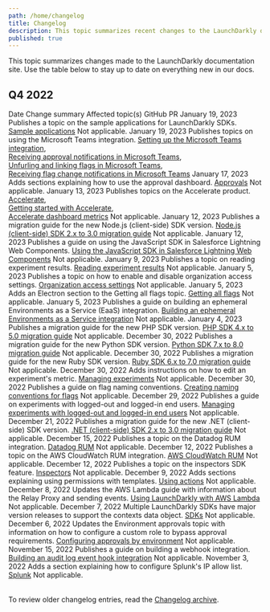 ```yaml
---
path: /home/changelog
title: Changelog
description: This topic summarizes recent changes to the LaunchDarkly documentation.
published: true
---
```


This topic summarizes changes made to the LaunchDarkly documentation site. Use the table below to stay up to date on everything new in our docs.

## Q4 2022

<Table>
  <TableHeader>
    <TableHeadCell>Date</TableHeadCell>
    <TableHeadCell>Change summary</TableHeadCell>
    <TableHeadCell>Affected topic(s)</TableHeadCell>
    <TableHeadCell>GitHub PR</TableHeadCell>
  </TableHeader>
  <TableBody>
  <TableRow>
    <TableCell>January 19, 2023</TableCell>
    <TableCell>Publishes a topic on the sample applications for LaunchDarkly SDKs.</TableCell>
    <TableCell><a href="/sdk/concepts/sample-applications">Sample applications</a></TableCell>
    <TableCell>Not applicable.</TableCell>
  </TableRow>
  <TableRow>
    <TableCell>January 19, 2023</TableCell>
    <TableCell>Publishes topics on using the Microsoft Teams integration.</TableCell>
    <TableCell>
    <a href="/integrations/microsoft-teams/setting-up">Setting up the Microsoft Teams integration</a>, <br />
    <a href="/integrations/microsoft-teams/approvals">Receiving approval notifications in Microsoft Teams</a>, <br />
    <a href="/integrations/microsoft-teams/flag-links">Unfurling and linking flags in Microsoft Teams</a>, <br />
    <a href="/integrations/microsoft-teams/notifications">Receiving flag change notifications in Microsoft Teams</a>
    </TableCell>
  </TableRow>
  <TableRow>
    <TableCell>January 17, 2023</TableCell>
    <TableCell>Adds sections explaining how to use the approval dashboard.</TableCell>
    <TableCell><a href="/home/feature-workflows/approvals">Approvals</a></TableCell>
    <TableCell>Not applicable.</TableCell>
  </TableRow>
  <TableRow>
    <TableCell>January 13, 2023</TableCell>
    <TableCell>Publishes topics on the Accelerate product.</TableCell>
    <TableCell><a href="/home/accelerate">Accelerate</a>,<br />
    <a href="/home/accelerate/get-started-accelerate">Getting started with Accelerate</a>,<br />
    <a href="/home/accelerate/accelerate-metrics">Accelerate dashboard metrics</a></TableCell>
    <TableCell>Not applicable.</TableCell>
  </TableRow>
  <TableRow>
    <TableCell>January 12, 2023</TableCell>
    <TableCell>Publishes a migration guide for the new Node.js (client-side) SDK version.</TableCell>
    <TableCell><a href="/sdk/client-side/node-js/migration-2-to-3">Node.js (client-side) SDK 2.x to 3.0 migration guide</a></TableCell>
    <TableCell>Not applicable.</TableCell>
  </TableRow>
  <TableRow>
    <TableCell>January 12, 2023</TableCell>
    <TableCell>Publishes a guide on using the JavaScript SDK in Salesforce Lightning Web Components.</TableCell>
    <TableCell><a href="/guides/sdks/lightning-web-components">Using the JavaScript SDK in Salesforce Lightning Web Components</a></TableCell>
    <TableCell>Not applicable.</TableCell>
  </TableRow>
  <TableRow>
    <TableCell>January 9, 2023</TableCell>
    <TableCell>Publishes a topic on reading experiment results.</TableCell>
    <TableCell><a href="/home/analyzing-experiments/results">Reading experiment results</a></TableCell>
    <TableCell>Not applicable.</TableCell>
  </TableRow>
  <TableRow>
    <TableCell>January 5, 2023</TableCell>
    <TableCell>Publishes a topic on how to enable and disable organization access settings.</TableCell>
    <TableCell><a href="/home/account-security/organization-access-settings">Organization access settings</a></TableCell>
    <TableCell>Not applicable.</TableCell>
  </TableRow>
  <TableRow>
    <TableCell>January 5, 2023</TableCell>
    <TableCell>Adds an Electron section to the Getting all flags topic.</TableCell>
    <TableCell><a href="/sdk/features/all-flags">Getting all flags</a></TableCell>
    <TableCell>Not applicable.</TableCell>
  </TableRow>
  <TableRow>
    <TableCell>January 5, 2023</TableCell>
    <TableCell>Publishes a guide on building an ephemeral Environments as a Service (EaaS) integration.</TableCell>
    <TableCell><a href="/guides/integrations/build-eaas">Building an ephemeral Environments as a Service integration</a></TableCell>
    <TableCell>Not applicable.</TableCell>
  </TableRow>
  <TableRow>
    <TableCell>January 4, 2023</TableCell>
    <TableCell>Publishes a migration guide for the new PHP SDK version.</TableCell>
    <TableCell><a href="/sdk/server-side/php/migration-4-to-5">PHP SDK 4.x to 5.0 migration guide</a></TableCell>
    <TableCell>Not applicable.</TableCell>
  </TableRow>
  <TableRow>
    <TableCell>December 30, 2022</TableCell>
    <TableCell>Publishes a migration guide for the new Python SDK version.</TableCell>
    <TableCell><a href="/sdk/server-side/python/migration-7-to-8">Python SDK 7.x to 8.0 migration guide</a></TableCell>
    <TableCell>Not applicable.</TableCell>
  </TableRow>
  <TableRow>
    <TableCell>December 30, 2022</TableCell>
    <TableCell>Publishes a migration guide for the new Ruby SDK version.</TableCell>
    <TableCell><a href="/sdk/server-side/ruby/migration-6-to-7">Ruby SDK 6.x to 7.0 migration guide</a></TableCell>
    <TableCell>Not applicable.</TableCell>
  </TableRow>
  <TableRow>
    <TableCell>December 30, 2022</TableCell>
    <TableCell>Adds instructions on how to edit an experiment's metric.</TableCell>
    <TableCell><a href="/home/analyzing-experiments/managing">Managing experiments</a></TableCell>
    <TableCell>Not applicable.</TableCell>
  </TableRow>
  <TableRow>
    <TableCell>December 30, 2022</TableCell>
    <TableCell>Publishes a guide on flag naming conventions.</TableCell>
    <TableCell><a href="/guides/flags/flag-naming">Creating naming conventions for flags</a></TableCell>
    <TableCell>Not applicable.</TableCell>
  </TableRow>
  <TableRow>
    <TableCell>December 29, 2022</TableCell>
    <TableCell>Publishes a guide on experiments with logged-out and logged-in end users.</TableCell>
    <TableCell><a href="/guides/experimentation/logged-out-logged-in">Managing experiments with logged-out and logged-in end users</a></TableCell>
    <TableCell>Not applicable.</TableCell>
  </TableRow>
  <TableRow>
    <TableCell>December 21, 2022</TableCell>
    <TableCell>Publishes a migration guide for the new .NET (client-side) SDK version.</TableCell>
    <TableCell><a href="/sdk/client-side/dotnet/migration-2-to-3">.NET (client-side) SDK 2.x to 3.0 migration guide</a></TableCell>
    <TableCell>Not applicable.</TableCell>
  </TableRow>
  <TableRow>
    <TableCell>December 15, 2022</TableCell>
    <TableCell>Publishes a topic on the Datadog RUM integration.</TableCell>
    <TableCell><a href="/integrations/datadog/rum">Datadog RUM</a></TableCell>
    <TableCell>Not applicable.</TableCell>
  </TableRow>
  <TableRow>
    <TableCell>December 12, 2022</TableCell>
    <TableCell>Publishes a topic on the AWS CloudWatch RUM integration.</TableCell>
    <TableCell><a href="/integrations/aws-cloudwatch-rum">AWS CloudWatch RUM</a></TableCell>
    <TableCell>Not applicable.</TableCell>
  </TableRow>
  <TableRow>
    <TableCell>December 12, 2022</TableCell>
    <TableCell>Publishes a topic on the inspectors SDK feature.</TableCell>
    <TableCell><a href="/sdk/features/inspectors">Inspectors</a></TableCell>
    <TableCell>Not applicable.</TableCell>
  </TableRow>
  <TableRow>
    <TableCell>December 9, 2022</TableCell>
    <TableCell>Adds sections explaining using permissions with templates.</TableCell>
    <TableCell><a href="/home/members/role-actions">Using actions</a></TableCell>
    <TableCell>Not applicable.</TableCell>
  </TableRow>
  <TableRow>
    <TableCell>December 8, 2022</TableCell>
    <TableCell>Updates the AWS Lambda guide with information about the Relay Proxy and sending events.</TableCell>
    <TableCell><a href="/guides/infrastructure/aws-lambda">Using LaunchDarkly with AWS Lambda</a></TableCell>
    <TableCell>Not applicable.</TableCell>
  </TableRow>
  <TableRow>
    <TableCell>December 7, 2022</TableCell>
    <TableCell>Multiple LaunchDarkly SDKs have major version releases to support the contexts data object.</TableCell>
    <TableCell><a href="/sdk">SDKs</a></TableCell>
    <TableCell>Not applicable.</TableCell>
  </TableRow>
  <TableRow>
    <TableCell>December 6, 2022</TableCell>
    <TableCell>Updates the Environment approvals topic with information on how to configure a custom role to bypass approval requirements.</TableCell>
    <TableCell><a href="/home/feature-workflows/environment-approvals">Configuring approvals by environment</a></TableCell>
    <TableCell>Not applicable.</TableCell>
  </TableRow>
  <TableRow>
    <TableCell>November 15, 2022</TableCell>
    <TableCell>Publishes a guide on building a webhook integration.</TableCell>
    <TableCell><a href="/guides/integrations/build-audit-log-event-hook">Building an audit log event hook integration</a></TableCell>
    <TableCell>Not applicable.</TableCell>
  </TableRow>
  <TableRow>
    <TableCell>November 3, 2022</TableCell>
    <TableCell>Adds a section explaining how to configure Splunk's IP allow list.</TableCell>
    <TableCell><a href="/integrations/splunk">Splunk</a></TableCell>
    <TableCell>Not applicable.</TableCell>
  </TableRow>
  </TableBody>
</Table>

To review older changelog entries, read the [Changelog archive](/home/changelog/archive).
